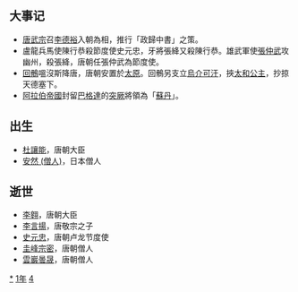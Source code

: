 {{Unreferenced|time=2021-06-12T05:59:30+00:00}}
{{yearTOC|841|唐'''[[会昌_(唐武宗)|会昌]]元年'''；南诏'''[[天启_(劝丰佑)|天启]]二年'''；日本'''[[承和_(仁明天皇)|承和]]八年'''；渤海国'''[[咸和_(大彝震)|咸和]]十一年'''}}

== 大事记 ==
*[[唐武宗|唐武宗]]召[[李德裕|李德裕]]入朝為相，推行「政歸中書」之策。
*盧龍兵馬使陳行恭殺節度使史元忠，牙將張絳又殺陳行恭。雄武軍使[[張仲武|張仲武]]攻幽州，殺張絳，唐朝任張仲武為節度使。
*[[回鶻|回鶻]]嗢沒斯降唐，唐朝安置於[[太原|太原]]。回鶻另支立[[烏介可汗|烏介可汗]]，挾[[太和公主|太和公主]]，抄掠天德塞下。 
*[[阿拉伯帝國|阿拉伯帝國]]封留[[巴格達|巴格達]]的[[突厥|突厥]]將領為「[[苏丹_(称谓)|蘇丹]]」。

== 出生 ==
*[[杜讓能|杜讓能]]，唐朝大臣
*[[安然_(僧人)|安然 (僧人)]]，日本僧人

== 逝世 ==
*[[李翱|李翱]]，唐朝大臣
*[[李言揚|李言揚]]，唐敬宗之子
*[[史元忠|史元忠]]，唐朝卢龙节度使
*[[圭峰宗密|圭峰宗密]]，唐朝僧人
*[[雲巖曇晟|雲巖曇晟]]，唐朝僧人
{{Wikisource year mention}}

[[Category:841年|*]]
[[Category:840年代|1年]]
[[Category:9世纪各年|4]]